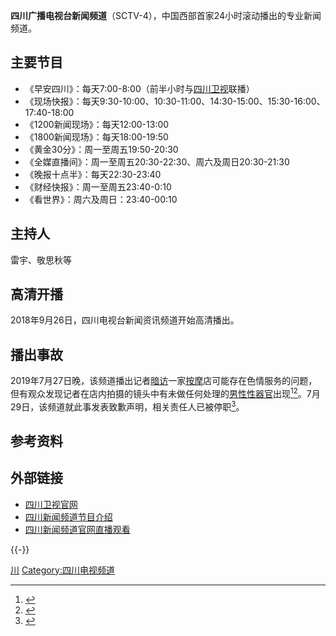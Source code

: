 {{primarysources|time=2015-05-03T10:33:39+00:00}}
{{TV channel|[[四川广播电视台|四川广播电视台]]}}
{{頻道資訊
| 頻道名稱         = 四川广播电视台新闻频道<br />SCTV-4
| 頻道圖片檔案     = 
| 頻道圖片尺寸     = 150px
| 頻道圖片名稱     = 
| 所屬國家         = {{CHN}}
| 所屬國家或地區   = {{CHN}}[[四川省|四川省]][[成都市|成都市]]
| 總部所在         = {{CHN}}[[四川省|四川省]][[成都市|成都市]]
| 播放地區         = {{CHN}}
| 成立日期         = 
| 試播日期         = 
| 開播日期         = 
| 停播日期         = 
| 頻道語言         = 普通话、包含四川话
| 頻道呼號         = 四川广播电视台新闻频道
| 頻道類別         = 新闻资讯
| 視頻格式         = [[標準畫質電視|SDTV]]（[[576i|576i]] [[縱橫比_(圖像)|16:9]]）<br />[[高畫質電視|HDTV]]（[[1080i|1080i]] [[縱橫比_(圖像)|16:9]]）
| 收視率           = 
| 收視率調查時間   = 
| 收視率資料來源   = 
| 頻道口號         = 让真相发声
| 擁有者           = [[四川广播电视台|四川广播电视台]]
| 持股者           = 
| 前頻道名稱       = 
| 被取代名稱       = 
| 前頻道呼號       = 
| 被取代呼號       = 
| 集團同類頻道     = 
| 重播服務頻道     = 
| 頻道官方網站     = 
| 備註             = 
| 無線電視供應商01 = 四川地面波
| 無線電視頻道數01 = 随地区而变
| 數位電視供應商01 = 
| 數位電視頻道數01 = 
| 數位電視供應商02 = 
| 數位電視頻道數02 = 
| 寬頻電視供應商01 = 四川IPTV
| 寬頻電視頻道數01 = 23频道
| 有線電視供應商01 = 四川广电网络
| 有線電視頻道數01 = 随地区而变
| 衛星電視供應商01 = 
| 衛星電視頻道數01 = 
| 線上收看網站01   = 
| 線上收看網址01   = 
}}
'''四川广播电视台新闻频道'''（SCTV-4），中国西部首家24小时滚动播出的专业新闻频道。

==主要节目==
*《早安四川》：每天7:00-8:00（前半小时与[[四川卫视|四川卫视]]联播）
*《现场快报》：每天9:30-10:00、10:30-11:00、14:30-15:00、15:30-16:00、17:40-18:00
*《1200新闻现场》：每天12:00-13:00
*《1800新闻现场》：每天18:00-19:50
*《黄金30分》：周一至周五19:50-20:30
*《全媒直播间》：周一至周五20:30-22:30、周六及周日20:30-21:30
*《晚报十点半》：每天22:30-23:40
*《财经快报》：周一至周五23:40-0:10
*《看世界》：周六及周日：23:40-00:10

== 主持人 ==
雷宇、敬思秋等
==高清开播==
2018年9月26日，四川电视台新闻资讯频道开始高清播出。

== 播出事故 ==
2019年7月27日晚，该频道播出记者[[暗访|暗访]]一家[[按摩|按摩]]店可能存在色情服务的问题，但有观众发现记者在店内拍摄的镜头中有未做任何处理的[[男性性器官|男性性器官]]出现<ref>{{Cite web|title=四川电视台记者暗访按摩店视频截图 隐私画面被播出-闽南网|url=http://www.mnw.cn/news/shehui/2183557.html|accessdate=2019-07-29|work=www.mnw.cn|archive-date=2019-07-29|archive-url=https://web.archive.org/web/20190729080733/http://www.mnw.cn/news/shehui/2183557.html|dead-url=no}}</ref><ref>{{Cite web|title=四川卫视新闻意外露出大尺度画面 记者暗访按摩店部分未打码_性器官|url=http://www.sohu.com/a/330037346_114941|accessdate=2019-07-29|work=www.sohu.com|language=en|archive-date=2019-07-29|archive-url=https://web.archive.org/web/20190729080731/http://www.sohu.com/a/330037346_114941|dead-url=no}}</ref>。7月29日，该频道就此事发表致歉声明，相关责任人已被停职<ref>{{Cite web|title=四川新闻频道就节目播出不当画面致歉：相关责任人被停职|url=http://www.sohu.com/a/330119405_114988|accessdate=2019-07-29|work=www.sohu.com|language=zh|archive-date=2019-07-29|archive-url=https://web.archive.org/web/20190729171255/http://www.sohu.com/a/330119405_114988|dead-url=no}}</ref>。

==参考资料==
{{reflist}}

== 外部链接 ==
* [https://web.archive.org/web/20140126124015/http://www.sctv.com/ 四川卫视官网]{{zh}}
*[https://web.archive.org/web/20150511064527/http://show.sctv.com/ 四川新闻频道节目介绍]{{zh}}
*[https://web.archive.org/web/20150420152349/http://www.sctv.cn/live/SCTV4/ 四川新闻频道官网直播观看 ]{{zh}}

{{-}}
{{四川广播电视台}}
{{中华人民共和国广播电视网络}}

[[Category:中国省级卫星电视频道|川]]
[[Category:四川电视频道|Category:四川电视频道]]